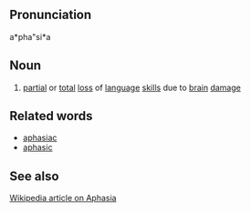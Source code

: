 ==Pronunciation==

a*pha"si*a

==Noun==
# [[partial]] or [[total]] [[loss]] of [[language]] [[skill]]s due to [[brain]] [[damage]]

==Related words==
* [[aphasiac]]
* [[aphasic]]

==See also==
[http://en2.wikipedia.org/wiki/Aphasia Wikipedia article on Aphasia]